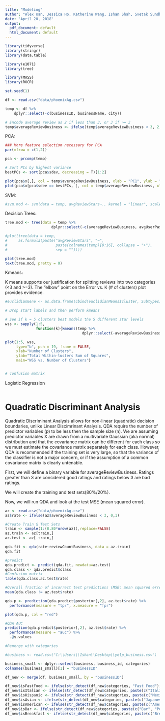 ```yaml
---
title: "Modeling"
author: "Alex Kan, Jessica Ho, Katherine Wang, Ishan Shah, Svetak Sundhar"
date: "April 20, 2018"
output:
  pdf_document: default
  html_document: default
---
```


```r
library(tidyverse)
library(stringr)
library(data.table)

library(e1071)
library(tree)

library(MASS)
library(ROCR)

set.seed(1)
```

```r
df <- read.csv("data/phoenixAg.csv")

temp <- df %>% 
    dplyr::select(-c(businessID, businessName, city))

# Encode average review as 2 if less than 3, or 3 if >= 3 
temp$averageReviewBusiness <- ifelse(temp$averageReviewBusiness < 3, 2, 3)
```

PCA:
```r

### More feature selection necessary for PCA 
par(mfrow = c(1,2))

pca <- prcomp(temp)

# Sort PCs by highest variance 
bestPCs <- sort(pca$sdev, decreasing = T)[1:2]

plot(pca$x[,], col = temp$averageReviewBusiness, xlab = "PC1", ylab = "PC2", main = "All PCs")
plot(pca$x[pca$sdev == bestPCs, ], col = temp$averageReviewBusiness, xlab = "PC1", ylab = "PC2", main = "Two Highest Variance")

```

SVM: 
```r
#svm.mod <- svm(data = temp, avgReviewStars~., kernel = "linear", scale = F, cost = .1)

```

Decision Trees: 
```r
tree.mod <- tree(data = temp %>% 
                     dplyr::select(-c(averageReviewBusiness, avgUserPastReview)), avgReviewStars ~.)

#plot(tree(data = temp,
#     as.formula(paste("avgReviewStars", "~",
#                      paste(colnames(temp)[8:16], collapse = "+"),
#                      sep = ""))))

plot(tree.mod)
text(tree.mod, pretty = 0)
```

Kmeans: 

K means supports our justification for splitting reviews into two categories (<3 and >=3). The "elbow" point on the Error vs. K (# of clusters) plot provides evidence.
```r
#euclidianGene <- as.data.frame(cbind(euclidianMeans$cluster, Subtypes))

# Drop start labels and then perform kmeans 

# See if k = 5 clusters best models the 5 different star levels
wss <- sapply(1:5, 
              function(k){kmeans(temp %>% 
                                   dplyr::select(-averageReviewBusiness), k, nstart = 25)$tot.withinss})

plot(1:5, wss,
     type="b", pch = 19, frame = FALSE, 
     xlab="Number of Clusters",
     ylab="Total Within-lusters Sum of Squares",
     main="WSS vs. Number of Clusters")


# confusion matrix 
```

Logistic Regression
```r

```

# Quadratic Discriminant Analysis

Quadratic Discriminant Analysis allows for non-linear (quadratic) decision boundaries, unlike Linear Discimrinant Analysis. QDA require the number of predictor variables (p) to be less then the sample size (n). We are assuming predictor variables X are drawn from a multivariate Gaussian (aka normal) distribution and that the covariance matrix can be different for each class so we must estimate the covariance matrix separately for each class. However, QDA is recommended if the training set is very large, so that the variance of the classifier is not a major concern, or if the assumption of a common covariance matrix is clearly untenable.

First, we will define a binary variable for averageReviewBusiness. Ratings greater than 3 are considered good ratings and ratings below 3 are bad ratings.

We will create the training and test sets(80%/20%).

Now, we will run QDA and look at the test MSE (mean squared error).
```r
az <- read.csv("data/phoenixAg.csv")
az$rate <- ifelse(az$averageReviewBusiness < 3, 0,1)

#Create Train & Test Sets
train <- sample(1:(0.80*nrow(az)),replace=FALSE)
az.train <- az[train,]
az.test <- az[-train,]
```

```r
qda.fit <- qda(rate~reviewCountBusiness, data = az.train)
qda.fit

#predict
qda.predict <- predict(qda.fit, newdata=az.test)
qda.class <- qda.predict$class
#Confusion matrix
table(qda.class,az.test$rate)

#Overall fraction of incorrect test predictions (MSE: mean squared error)
mean(qda.class != az.test$rate)
```

```r
qda.p <- prediction(qda.predict$posterior[,2], az.test$rate) %>%
  performance(measure = "tpr", x.measure = "fpr")

plot(qda.p, col = "red")

#QDA AUC
prediction(qda.predict$posterior[,2], az.test$rate) %>%
  performance(measure = "auc") %>%
  .@y.values
```

```r
#Remerge with categories

#business <- read.csv("C:\\Users\\Ishan\\Desktop\\yelp_business.csv")

business_small <- dplyr::select(business, business_id, categories)
colnames(business_small)[1] = "businessID"

df_new <- merge(df, business_small, by = "businessID")

df_new$isFastFood <- ifelse(str_detect(df_new$categories, "Fast Food"), 1, 0)
df_new$isItalian <- ifelse(str_detect(df_new$categories, paste(c("Italian", "Pizza", "Pasta"),collapse = '|')),1,0)
df_new$isHispanic <- ifelse(str_detect(df_new$categories, paste(c("Mexican", "Spanish", "Tacos","Burritos", "Hispanic"),collapse = '|')),1,0)
df_new$isAsian <- ifelse(str_detect(df_new$categories, paste(c("Japanese", "Sushi", "Chinese","Filipino", "Korean","Asian Fusion", "Mediterranean", "Indian", "Vietnamese", "Thai"),collapse = '|')),1,0)
df_new$isAmerican <- ifelse(str_detect(df_new$categories, paste(c("American", "Barbeque", "Diners", "Barbecue", "Burgers"),collapse = '|')),1,0)
df_new$isBar <- ifelse(str_detect(df_new$categories, paste(c("Bar", "Pub"),collapse = '|')),1,0)
df_new$isBreakfast <- ifelse(str_detect(df_new$categories, paste(c("Breakfast", "Brunch", "Cafe", "Coffee", "Bakery"),collapse = '|')),1,0)
```

